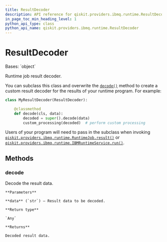 ```yaml
---
title: ResultDecoder
description: API reference for qiskit.providers.ibmq.runtime.ResultDecoder
in_page_toc_min_heading_level: 1
python_api_type: class
python_api_name: qiskit.providers.ibmq.runtime.ResultDecoder
---
```


# ResultDecoder

<Class id="qiskit.providers.ibmq.runtime.ResultDecoder" isDedicatedPage={true} github="https://github.com/qiskit/qiskit-ibmq-provider/tree/stable/0.16/qiskit/providers/ibmq/runtime/program/result_decoder.py" signature="ResultDecoder" modifiers="class">
  Bases: `object`

  Runtime job result decoder.

  You can subclass this class and overwrite the [`decode()`](qiskit.providers.ibmq.runtime.ResultDecoder#decode "qiskit.providers.ibmq.runtime.ResultDecoder.decode") method to create a custom result decoder for the results of your runtime program. For example:

  ```python
  class MyResultDecoder(ResultDecoder):

      @classmethod
      def decode(cls, data):
          decoded = super().decode(data)
          custom_processing(decoded)  # perform custom processing
  ```

  Users of your program will need to pass in the subclass when invoking [`qiskit.providers.ibmq.runtime.RuntimeJob.result()`](qiskit.providers.ibmq.runtime.RuntimeJob#result "qiskit.providers.ibmq.runtime.RuntimeJob.result") or [`qiskit.providers.ibmq.runtime.IBMRuntimeService.run()`](qiskit.providers.ibmq.runtime.IBMRuntimeService#run "qiskit.providers.ibmq.runtime.IBMRuntimeService.run").

  ## Methods

  ### decode

  <Function id="qiskit.providers.ibmq.runtime.ResultDecoder.decode" signature="ResultDecoder.decode(data)" modifiers="classmethod">
    Decode the result data.

    **Parameters**

    **data** (`str`) – Result data to be decoded.

    **Return type**

    `Any`

    **Returns**

    Decoded result data.
  </Function>
</Class>

